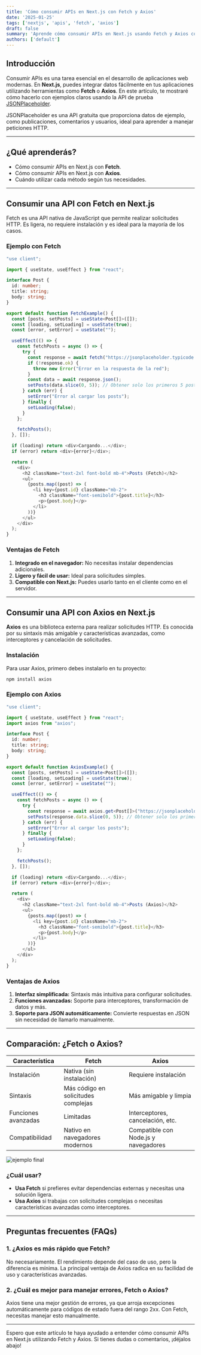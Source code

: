 ```yaml
---
title: 'Cómo consumir APIs en Next.js con Fetch y Axios'
date: '2025-01-25'
tags: ['nextjs', 'apis', 'fetch', 'axios']
draft: false
summary: 'Aprende cómo consumir APIs en Next.js usando Fetch y Axios con ejemplos prácticos. Descubre las ventajas de cada método para integrar datos en tus aplicaciones.'
authors: ['default']
---
```


## Introducción

Consumir APIs es una tarea esencial en el desarrollo de aplicaciones web modernas. En **Next.js**, puedes integrar datos fácilmente en tus aplicaciones utilizando herramientas como **Fetch** o **Axios**. En este artículo, te mostraré cómo hacerlo con ejemplos claros usando la API de prueba [JSONPlaceholder](https://jsonplaceholder.typicode.com).

JSONPlaceholder es una API gratuita que proporciona datos de ejemplo, como publicaciones, comentarios y usuarios, ideal para aprender a manejar peticiones HTTP.

---

## ¿Qué aprenderás?

- Cómo consumir APIs en Next.js con **Fetch**.
- Cómo consumir APIs en Next.js con **Axios**.
- Cuándo utilizar cada método según tus necesidades.

---

## Consumir una API con Fetch en Next.js

Fetch es una API nativa de JavaScript que permite realizar solicitudes HTTP. Es ligera, no requiere instalación y es ideal para la mayoría de los casos.

### Ejemplo con Fetch

```typescript
"use client";

import { useState, useEffect } from "react";

interface Post {
  id: number;
  title: string;
  body: string;
}

export default function FetchExample() {
  const [posts, setPosts] = useState<Post[]>([]);
  const [loading, setLoading] = useState(true);
  const [error, setError] = useState("");

  useEffect(() => {
    const fetchPosts = async () => {
      try {
        const response = await fetch("https://jsonplaceholder.typicode.com/posts");
        if (!response.ok) {
          throw new Error("Error en la respuesta de la red");
        }
        const data = await response.json();
        setPosts(data.slice(0, 5)); // Obtener solo los primeros 5 posts
      } catch (err) {
        setError("Error al cargar los posts");
      } finally {
        setLoading(false);
      }
    };

    fetchPosts();
  }, []);

  if (loading) return <div>Cargando...</div>;
  if (error) return <div>{error}</div>;

  return (
    <div>
      <h2 className="text-2xl font-bold mb-4">Posts (Fetch)</h2>
      <ul>
        {posts.map((post) => (
          <li key={post.id} className="mb-2">
            <h3 className="font-semibold">{post.title}</h3>
            <p>{post.body}</p>
          </li>
        ))}
      </ul>
    </div>
  );
}
```

### Ventajas de Fetch

1. **Integrado en el navegador:** No necesitas instalar dependencias adicionales.
2. **Ligero y fácil de usar:** Ideal para solicitudes simples.
3. **Compatible con Next.js:** Puedes usarlo tanto en el cliente como en el servidor.

---

## Consumir una API con Axios en Next.js

**Axios** es una biblioteca externa para realizar solicitudes HTTP. Es conocida por su sintaxis más amigable y características avanzadas, como interceptores y cancelación de solicitudes.

### Instalación

Para usar Axios, primero debes instalarlo en tu proyecto:

```bash
npm install axios
```

### Ejemplo con Axios

```typescript
"use client";

import { useState, useEffect } from "react";
import axios from "axios";

interface Post {
  id: number;
  title: string;
  body: string;
}

export default function AxiosExample() {
  const [posts, setPosts] = useState<Post[]>([]);
  const [loading, setLoading] = useState(true);
  const [error, setError] = useState("");

  useEffect(() => {
    const fetchPosts = async () => {
      try {
        const response = await axios.get<Post[]>("https://jsonplaceholder.typicode.com/posts");
        setPosts(response.data.slice(0, 5)); // Obtener solo los primeros 5 posts
      } catch (err) {
        setError("Error al cargar los posts");
      } finally {
        setLoading(false);
      }
    };

    fetchPosts();
  }, []);

  if (loading) return <div>Cargando...</div>;
  if (error) return <div>{error}</div>;

  return (
    <div>
      <h2 className="text-2xl font-bold mb-4">Posts (Axios)</h2>
      <ul>
        {posts.map((post) => (
          <li key={post.id} className="mb-2">
            <h3 className="font-semibold">{post.title}</h3>
            <p>{post.body}</p>
          </li>
        ))}
      </ul>
    </div>
  );
}
```

### Ventajas de Axios

1. **Interfaz simplificada:** Sintaxis más intuitiva para configurar solicitudes.
2. **Funciones avanzadas:** Soporte para interceptores, transformación de datos y más.
3. **Soporte para JSON automáticamente:** Convierte respuestas en JSON sin necesidad de llamarlo manualmente.

---

## Comparación: ¿Fetch o Axios?

| Característica      | Fetch                               | Axios                                |
| ------------------- | ----------------------------------- | ------------------------------------ |
| Instalación         | Nativa (sin instalación)            | Requiere instalación                 |
| Sintaxis            | Más código en solicitudes complejas | Más amigable y limpia                |
| Funciones avanzadas | Limitadas                           | Interceptores, cancelación, etc.     |
| Compatibilidad      | Nativo en navegadores modernos      | Compatible con Node.js y navegadores |

![ejemplo final](https://res.cloudinary.com/dq0pfesxe/image/upload/v1737831559/Captura_de_pantalla_2025-01-25_195138_akmmud.png)

### ¿Cuál usar?

- **Usa Fetch** si prefieres evitar dependencias externas y necesitas una solución ligera.
- **Usa Axios** si trabajas con solicitudes complejas o necesitas características avanzadas como interceptores.

---

## Preguntas frecuentes (FAQs)

### 1. ¿Axios es más rápido que Fetch?

No necesariamente. El rendimiento depende del caso de uso, pero la diferencia es mínima. La principal ventaja de Axios radica en su facilidad de uso y características avanzadas.

### 2. ¿Cuál es mejor para manejar errores, Fetch o Axios?

Axios tiene una mejor gestión de errores, ya que arroja excepciones automáticamente para códigos de estado fuera del rango 2xx. Con Fetch, necesitas manejar esto manualmente.

---

Espero que este artículo te haya ayudado a entender cómo consumir APIs en Next.js utilizando Fetch y Axios. Si tienes dudas o comentarios, ¡déjalos abajo!
